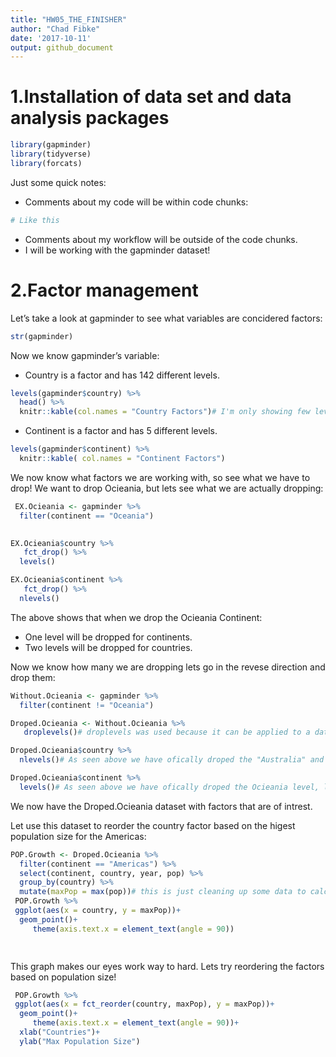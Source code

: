 ```yaml
---
title: "HW05_THE_FINISHER"
author: "Chad Fibke"
date: '2017-10-11'
output: github_document
---
```


# 1.Installation of data set and data analysis packages 

```r
library(gapminder)
library(tidyverse)
library(forcats)

```
Just some quick notes:

+ Comments about my code will be within code chunks:
```r
# Like this 
```
+ Comments about my workflow will be outside of the code chunks. 
+ I will be working with the gapminder dataset!

# 2.Factor management 
Let's take a look at gapminder to see what variables are concidered factors:
```r
str(gapminder)
```

Now we know gapminder's variable:

+ Country is a factor and  has 142 different levels.

```r
levels(gapminder$country) %>% 
  head() %>% 
  knitr::kable(col.names = "Country Factors")# I'm only showing few levels to help our poor eyes
```

+ Continent is a factor and has 5 different levels. 
```r
levels(gapminder$continent) %>% 
  knitr::kable( col.names = "Continent Factors")

```

We now know what factors we are working with, so see what we have to drop! We want to drop Ocieania, but lets see what we are actually dropping:

```r
 EX.Ocieania <- gapminder %>% 
  filter(continent == "Oceania") 
 

EX.Ocieania$country %>%   
   fct_drop() %>% 
  levels() 

EX.Ocieania$continent %>%   
   fct_drop() %>% 
  nlevels() 
```
The above shows that when we drop the Ocieania Continent: 

+ One level will be dropped for continents.
+ Two levels  will be dropped for countries.

Now we know how many we are dropping lets go in the revese direction and drop them:
```r
Without.Ocieania <- gapminder %>% 
  filter(continent != "Oceania")

Droped.Ocieania <- Without.Ocieania %>%   
   droplevels()# droplevels was used because it can be applied to a dataset, whereas fct_drop  is applied to a vector. 

Droped.Ocieania$country %>%
  nlevels()# As seen above we have ofically droped the "Australia" and "New Zealand" levels, leaving us with 140 country levels.

Droped.Ocieania$continent %>%
  levels()# As seen above we have ofically droped the Ocieania level, leaving us with only 4 remaining continent levels.

```

We now have the Droped.Ocieania dataset with factors that are of intrest. 

Let use this dataset to reorder the country factor based on the higest population size for the Americas:
```r
POP.Growth <- Droped.Ocieania %>%
  filter(continent == "Americas") %>% 
  select(continent, country, year, pop) %>%
  group_by(country) %>%
  mutate(maxPop = max(pop))# this is just cleaning up some data to calclate the mam population size per continent
 POP.Growth %>%  
 ggplot(aes(x = country, y = maxPop))+
  geom_point()+
     theme(axis.text.x = element_text(angle = 90))

 
```

This graph makes our eyes work way to hard. Lets try reordering the factors based on population size!

```r
 POP.Growth %>%  
 ggplot(aes(x = fct_reorder(country, maxPop), y = maxPop))+
  geom_point()+
     theme(axis.text.x = element_text(angle = 90))+
  xlab("Countries")+
  ylab("Max Population Size")
```

